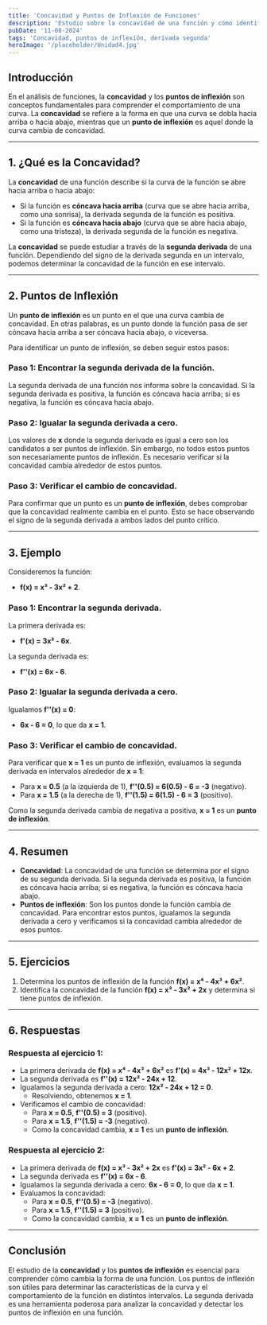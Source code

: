 ```yaml
---
title: 'Concavidad y Puntos de Inflexión de Funciones'
description: 'Estudio sobre la concavidad de una función y cómo identificar los puntos de inflexión.'
pubDate: '11-08-2024'
tags: 'Concavidad, puntos de inflexión, derivada segunda'
heroImage: '/placeholder/Unidad4.jpg'
---
```


## Introducción

En el análisis de funciones, la **concavidad** y los **puntos de inflexión** son conceptos fundamentales para comprender el comportamiento de una curva. La **concavidad** se refiere a la forma en que una curva se dobla hacia arriba o hacia abajo, mientras que un **punto de inflexión** es aquel donde la curva cambia de concavidad.

---

## 1. ¿Qué es la Concavidad?

La **concavidad** de una función describe si la curva de la función se abre hacia arriba o hacia abajo:

- Si la función es **cóncava hacia arriba** (curva que se abre hacia arriba, como una sonrisa), la derivada segunda de la función es positiva.
- Si la función es **cóncava hacia abajo** (curva que se abre hacia abajo, como una tristeza), la derivada segunda de la función es negativa.

La **concavidad** se puede estudiar a través de la **segunda derivada** de una función. Dependiendo del signo de la derivada segunda en un intervalo, podemos determinar la concavidad de la función en ese intervalo.

---

## 2. Puntos de Inflexión

Un **punto de inflexión** es un punto en el que una curva cambia de concavidad. En otras palabras, es un punto donde la función pasa de ser cóncava hacia arriba a ser cóncava hacia abajo, o viceversa.

Para identificar un punto de inflexión, se deben seguir estos pasos:

### Paso 1: Encontrar la segunda derivada de la función.

La segunda derivada de una función nos informa sobre la concavidad. Si la segunda derivada es positiva, la función es cóncava hacia arriba; si es negativa, la función es cóncava hacia abajo.

### Paso 2: Igualar la segunda derivada a cero.

Los valores de **x** donde la segunda derivada es igual a cero son los candidatos a ser puntos de inflexión. Sin embargo, no todos estos puntos son necesariamente puntos de inflexión. Es necesario verificar si la concavidad cambia alrededor de estos puntos.

### Paso 3: Verificar el cambio de concavidad.

Para confirmar que un punto es un **punto de inflexión**, debes comprobar que la concavidad realmente cambia en el punto. Esto se hace observando el signo de la segunda derivada a ambos lados del punto crítico.

---

## 3. Ejemplo

Consideremos la función:

- **f(x) = x³ - 3x² + 2**.

### Paso 1: Encontrar la segunda derivada.

La primera derivada es:

- **f'(x) = 3x² - 6x**.

La segunda derivada es:

- **f''(x) = 6x - 6**.

### Paso 2: Igualar la segunda derivada a cero.

Igualamos **f''(x) = 0**:

- **6x - 6 = 0**, lo que da **x = 1**.

### Paso 3: Verificar el cambio de concavidad.

Para verificar que **x = 1** es un punto de inflexión, evaluamos la segunda derivada en intervalos alrededor de **x = 1**:

- Para **x = 0.5** (a la izquierda de 1), **f''(0.5) = 6(0.5) - 6 = -3** (negativo).
- Para **x = 1.5** (a la derecha de 1), **f''(1.5) = 6(1.5) - 6 = 3** (positivo).

Como la segunda derivada cambia de negativa a positiva, **x = 1** es un **punto de inflexión**.

---

## 4. Resumen

- **Concavidad**: La concavidad de una función se determina por el signo de su segunda derivada. Si la segunda derivada es positiva, la función es cóncava hacia arriba; si es negativa, la función es cóncava hacia abajo.
- **Puntos de inflexión**: Son los puntos donde la función cambia de concavidad. Para encontrar estos puntos, igualamos la segunda derivada a cero y verificamos si la concavidad cambia alrededor de esos puntos.

---

## 5. Ejercicios

1. Determina los puntos de inflexión de la función **f(x) = x⁴ - 4x³ + 6x²**.
2. Identifica la concavidad de la función **f(x) = x³ - 3x² + 2x** y determina si tiene puntos de inflexión.

---

## 6. Respuestas

### Respuesta al ejercicio 1:

- La primera derivada de **f(x) = x⁴ - 4x³ + 6x²** es **f'(x) = 4x³ - 12x² + 12x**.
- La segunda derivada es **f''(x) = 12x² - 24x + 12**.
- Igualamos la segunda derivada a cero: **12x² - 24x + 12 = 0**.
  - Resolviendo, obtenemos **x = 1**.
- Verificamos el cambio de concavidad:
  - Para **x = 0.5**, **f''(0.5) = 3** (positivo).
  - Para **x = 1.5**, **f''(1.5) = -3** (negativo).
  - Como la concavidad cambia, **x = 1** es un **punto de inflexión**.

### Respuesta al ejercicio 2:

- La primera derivada de **f(x) = x³ - 3x² + 2x** es **f'(x) = 3x² - 6x + 2**.
- La segunda derivada es **f''(x) = 6x - 6**.
- Igualamos la segunda derivada a cero: **6x - 6 = 0**, lo que da **x = 1**.
- Evaluamos la concavidad:
  - Para **x = 0.5**, **f''(0.5) = -3** (negativo).
  - Para **x = 1.5**, **f''(1.5) = 3** (positivo).
  - Como la concavidad cambia, **x = 1** es un **punto de inflexión**.

---

## Conclusión

El estudio de la **concavidad** y los **puntos de inflexión** es esencial para comprender cómo cambia la forma de una función. Los puntos de inflexión son útiles para determinar las características de la curva y el comportamiento de la función en distintos intervalos. La segunda derivada es una herramienta poderosa para analizar la concavidad y detectar los puntos de inflexión en una función.